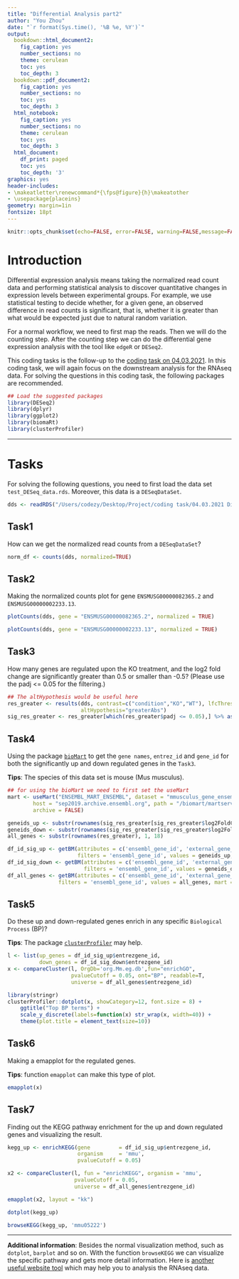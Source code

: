 ```yaml
---
title: "Differential Analysis part2"
author: "You Zhou"
date: "`r format(Sys.time(), '%B %e, %Y')`"
output:
  bookdown::html_document2:
    fig_caption: yes
    number_sections: no
    theme: cerulean
    toc: yes
    toc_depth: 3
  bookdown::pdf_document2:
    fig_caption: yes
    number_sections: no
    toc: yes
    toc_depth: 3
  html_notebook:
    fig_caption: yes
    number_sections: no
    theme: cerulean
    toc: yes
    toc_depth: 3
  html_document:
    df_print: paged
    toc: yes
    toc_depth: '3'
graphics: yes
header-includes:
- \makeatletter\renewcommand*{\fps@figure}{h}\makeatother
- \usepackage{placeins}
geometry: margin=1in
fontsize: 18pt
---
```


```r
knitr::opts_chunk$set(echo=FALSE, error=FALSE, warning=FALSE,message=FALSE)
```

# Introduction

Differential expression analysis means taking the normalized read count data 
and performing statistical analysis to discover quantitative changes in 
expression levels between experimental groups. For example, we use statistical 
testing to decide whether, for a given gene, an observed difference in read 
counts is significant, that is, whether it is greater than what would be 
expected just due to natural random variation.  
  
For a normal workflow, we need to first map the reads. Then we will do the counting step. 
After the counting step we can do the differential gene expression analysis with the tool 
like `edgeR` or `DESeq2`. 
  
This coding tasks is the follow-up to the [coding task on 04.03.2021](https://github.com/ZarnackGroup/Zarnack_CodingTasks/tree/master/2021_03_04_DESeq2%20part%201).
In this coding task, we will again focus on the downstream analysis for the RNAseq data. For solving the 
questions in this coding task, the following packages are recommended.

```r
## Load the suggested packages
library(DESeq2)
library(dplyr)
library(ggplot2)
library(biomaRt)
library(clusterProfiler)
```

---

# Tasks
For solving the following questions, you need to first load the data set `test_DESeq_data.rds`. Moreover, 
this data is a `DESeqDataSet`.

```r
dds <- readRDS("/Users/codezy/Desktop/Project/coding task/04.03.2021 Differential Analysis/rds/test_DESeq_data.rds")
```

## Task1
How can we get the normalized read counts from a `DESeqDataSet`?

```r
norm_df <- counts(dds, normalized=TRUE)
```

## Task2
Making the normalized counts plot for gene `ENSMUSG00000082365.2` and `ENSMUSG00000002233.13`.

```r
plotCounts(dds, gene = "ENSMUSG00000082365.2", normalized = TRUE)
```

```r
plotCounts(dds, gene = "ENSMUSG00000002233.13", normalized = TRUE)
```

## Task3
How many genes are regulated upon the KO treatment, and the log2 fold change are significantly 
greater than 0.5 or smaller than -0.5? (Please use the padj <= 0.05 for the filtering.)

```r
## The altHypothesis would be useful here
res_greater <- results(dds, contrast=c("condition","KO","WT"), lfcThreshold=0.2, 
                       altHypothesis="greaterAbs")
sig_res_greater <- res_greater[which(res_greater$padj <= 0.05),] %>% as.data.frame()
```

## Task4
Using the package [`bioMart`](https://bioconductor.org/packages/release/bioc/html/biomaRt.html) to get 
the `gene names`, `entrez_id` and `gene_id` for both the significantly up and down regulated genes in the 
`Task3`.    
   
**Tips**: The species of this data set is mouse (Mus musculus).

```r
## for using the bioMart we need to first set the useMart
mart <- useMart("ENSEMBL_MART_ENSEMBL", dataset = "mmusculus_gene_ensembl",
        host = "sep2019.archive.ensembl.org", path = "/biomart/martservice",
        archive = FALSE)

geneids_up <- substr(rownames(sig_res_greater[sig_res_greater$log2FoldChange > 0,]), 1, 18)
geneids_down <- substr(rownames(sig_res_greater[sig_res_greater$log2FoldChange < 0,]), 1, 18)
all_genes <- substr(rownames(res_greater), 1, 18)

df_id_sig_up <- getBM(attributes = c('ensembl_gene_id', 'external_gene_name', 'entrezgene_id'),
                      filters = 'ensembl_gene_id', values = geneids_up, mart = mart)
df_id_sig_down <- getBM(attributes = c('ensembl_gene_id', 'external_gene_name', 'entrezgene_id'),
                        filters = 'ensembl_gene_id', values = geneids_down, mart = mart)
df_all_genes <- getBM(attributes = c('ensembl_gene_id', 'external_gene_name', 'entrezgene_id'),
                filters = 'ensembl_gene_id', values = all_genes, mart = mart)
```

## Task5
Do these up and down-regulated genes enrich in any specific `Biological Process` (BP)?    
    
**Tips**: The package 
[`clusterProfiler`](https://bioconductor.org/packages/release/bioc/html/clusterProfiler.html) may help.

```r
l <- list(up_genes = df_id_sig_up$entrezgene_id, 
          down_genes = df_id_sig_down$entrezgene_id) 
x <- compareCluster(l, OrgDb='org.Mm.eg.db',fun="enrichGO",
                    pvalueCutoff = 0.05, ont="BP", readable=T, 
                    universe = df_all_genes$entrezgene_id)

library(stringr)
clusterProfiler::dotplot(x, showCategory=12, font.size = 8) + 
    ggtitle("Top BP terms") +
    scale_y_discrete(labels=function(x) str_wrap(x, width=40)) + 
    theme(plot.title = element_text(size=10))
```

## Task6
Making a emapplot for the regulated genes.    
   
**Tips**: function `emapplot` can make this type of plot.

```r
emapplot(x)
```

## Task7
Finding out the KEGG pathway enrichment for the up and down regulated genes and visualizing the result. 

```r
kegg_up <- enrichKEGG(gene         = df_id_sig_up$entrezgene_id,
                      organism     = 'mmu',
                      pvalueCutoff = 0.05)

x2 <- compareCluster(l, fun = "enrichKEGG", organism = 'mmu',
                     pvalueCutoff = 0.05, 
                     universe = df_all_genes$entrezgene_id)

emapplot(x2, layout = "kk")
```

```r
dotplot(kegg_up)
```

```r
browseKEGG(kegg_up, 'mmu05222')
```

---

**Additional information**: Besides the normal visualization method, such as `dotplot`, `barplot` 
and so on. With the function `browseKEGG` we can visualize the specific pathway and gets more 
detail information. Here is [another useful website tool](http://www.fgvis.com/expressvis/importData) 
which may help you to analysis the RNAseq data. 